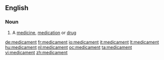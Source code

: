 ==English==

===Noun===
{{en-noun}}

# A [[medicine]], [[medication]] or [[drug]]

[[de:medicament]]
[[fr:medicament]]
[[io:medicament]]
[[it:medicament]]
[[lt:medicament]]
[[hu:medicament]]
[[nl:medicament]]
[[oc:medicament]]
[[ta:medicament]]
[[vi:medicament]]
[[zh:medicament]]